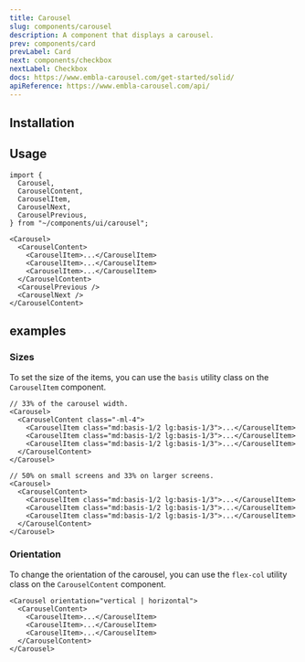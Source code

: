 ```yaml
---
title: Carousel
slug: components/carousel
description: A component that displays a carousel.
prev: components/card
prevLabel: Card
next: components/checkbox
nextLabel: Checkbox
docs: https://www.embla-carousel.com/get-started/solid/
apiReference: https://www.embla-carousel.com/api/
---
```



<PreviewTabs demoCode={CarouselDemoCode}>
  <CarouselDemo client:only="solid-js" />
</PreviewTabs>

## Installation

<InstallationTabs name="carousel" code={CarouselCode} />

## Usage

```tsx
import {
  Carousel,
  CarouselContent,
  CarouselItem,
  CarouselNext,
  CarouselPrevious,
} from "~/components/ui/carousel";
```

```tsx
<Carousel>
  <CarouselContent>
    <CarouselItem>...</CarouselItem>
    <CarouselItem>...</CarouselItem>
    <CarouselItem>...</CarouselItem>
  </CarouselContent>
  <CarouselPrevious />
  <CarouselNext />
</CarouselContent>
```

## examples

### Sizes

To set the size of the items, you can use the `basis` utility class on the `CarouselItem` component.

<PreviewTabs demoCode={CarouselSizesCode} class="mt-4">
  <CarouselSizesDemo client:only="solid-js" />
</PreviewTabs>

```tsx
// 33% of the carousel width.
<Carousel>
  <CarouselContent class="-ml-4">
    <CarouselItem class="md:basis-1/2 lg:basis-1/3">...</CarouselItem>
    <CarouselItem class="md:basis-1/2 lg:basis-1/3">...</CarouselItem>
    <CarouselItem class="md:basis-1/2 lg:basis-1/3">...</CarouselItem>
  </CarouselContent>
</Carousel>
```

```tsx
// 50% on small screens and 33% on larger screens.
<Carousel>
  <CarouselContent>
    <CarouselItem class="md:basis-1/2 lg:basis-1/3">...</CarouselItem>
    <CarouselItem class="md:basis-1/2 lg:basis-1/3">...</CarouselItem>
    <CarouselItem class="md:basis-1/2 lg:basis-1/3">...</CarouselItem>
  </CarouselContent>
</Carousel>
```

### Orientation

To change the orientation of the carousel, you can use the `flex-col` utility class on the `CarouselContent` component.

<PreviewTabs demoCode={CarouselOrientationCode} class="mt-4">
  <CarouselOrientationDemo client:only="solid-js" />
</PreviewTabs>

```tsx
<Carousel orientation="vertical | horizontal">
  <CarouselContent>
    <CarouselItem>...</CarouselItem>
    <CarouselItem>...</CarouselItem>
    <CarouselItem>...</CarouselItem>
  </CarouselContent>
</Carousel>
```

